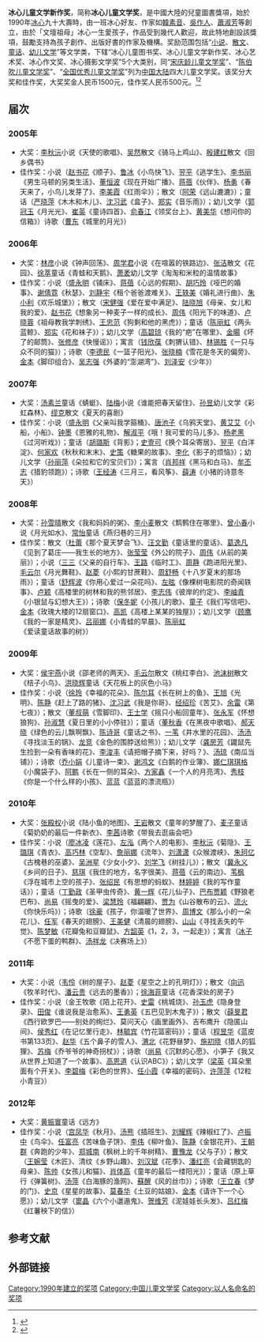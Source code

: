 {{华文文学奖}}

'''冰心儿童文学新作奖'''，简称'''冰心儿童文学奖'''，是中國大陸的兒童圖書獎項，始於1990年[[冰心|冰心]]九十大壽時，由一班冰心好友、作家如[[韓素音|韓素音]]、[[吳作人|吳作人]]、[[蕭淑芳|蕭淑芳]]等創立，由於「文壇祖母」冰心一生愛孩子，作品受到幾代人歡迎，故此特地創設該獎項，鼓勵支持為孩子創作、出版好書的作家及機構。奖励范围包括“[[小说|小说]]、[[散文|散文]]、[[童话|童话]]、[[幼儿文学|幼儿文学]]”等文学类，下辖“冰心儿童图书奖、冰心儿童文学新作奖、冰心艺术奖、冰心作文奖、冰心摄影文学奖”5个大类别，同“[[宋庆龄儿童文学奖|宋庆龄儿童文学奖]]”、“[[陈伯吹儿童文学奖|陈伯吹儿童文学奖]]”、“[[全国优秀儿童文学奖|全国优秀儿童文学奖]]”列为[[中国大陆|中国大陆]]四大儿童文学奖。该奖分大奖和佳作奖，大奖奖金人民币1500元，佳作奖人民币500元。<ref>{{cite web |url=http://news.ifeng.com/gundong/detail_2012_12/27/20566418_0.shtml |title=“冰心儿童文学新作奖” |accessdate=2012 |publisher=凤凰网 |work= |language=zh-hans |archive-date=2015-05-18 |archive-url=https://web.archive.org/web/20150518075405/http://news.ifeng.com/gundong/detail_2012_12/27/20566418_0.shtml |dead-url=no }}</ref><ref>{{cite web|url= http://news.163.com/10/1130/04/6MN9U0NN00014AED.html|title= 冰心儿童文学新作奖揭晓|accessdate= 2010|publisher= 网易|work= |language= zh-hans|archive-url= https://web.archive.org/web/20150518091413/http://news.163.com/10/1130/04/6MN9U0NN00014AED.html|archive-date= 2015-05-18|dead-url= yes}}</ref>

==届次==
===2005年===
*大奖：[[李秋沅|李秋沅]]小说《天使的歌唱》、[[吴然|吴然]]散文《骑马上鸡山》、[[殷建红|殷建红]]散文《回乡偶书》
*佳作奖：小说（[[赵书花|赵书花]]《顺子》、[[鲁冰|鲁冰]]《小鸟快飞》、[[翌平|翌平]]《逃学生》、[[李书丽|李书丽]]《男生马顿的另类生活》、[[董恒波|董恒波]]《现在开始广播》、[[蒋蓓|蒋蓓]]《伙伴》、[[杨勇|杨勇]]《春天来了，小鸟儿发芽了》、[[李美霞|李美霞]]《红雨伞》）；散文（[[阿荣|阿荣]]《远山漉漉》）；童话（[[严晓萍|严晓萍]]《木木和木儿》、[[沈习武|沈习武]]《盒子》、[[郑实|郑实]]《音乐雨》）；幼儿文学（[[郭冠玉|郭冠玉]]《月光光》、[[崔英|崔英]]《童诗四首》、[[俞春江|俞春江]]《领奖台上》、[[黄美华|黄美华]]《想问你的信箱》）诗歌（[[曹东|曹东]]《城里的月光》）

===2006年===
*大奖：[[林彦|林彦]]小说《钟声回荡》、[[周学君|周学君]]小说《在喧嚣的铁路边》、[[张洁|张洁]]散文《花园》、[[徐萃|徐萃]]童话《青蛙和天鹅》、[[萧袤|萧袤]]幼儿文学《淘淘和米粒的温情故事》
*佳作奖：小说（[[盛永明|盛永明]]《铺床》、[[蒋蓓|蒋蓓]]《心远的假期》、[[胡巧玲|胡巧玲]]《哑巴的婚事》、[[谢倩霓|谢倩霓]]《秋瑟》、[[刘静宇|刘静宇]]《租个爸爸渡难关》、[[王轶美|王轶美]]《婚礼进行曲》、[[朱小利|朱小利]]《欢乐城堡》）；散文（[[宋健强|宋健强]]《爱在爱中满足》、[[陆晓旭|陆晓旭]]《母亲、女儿和我的爱》、[[赵书花|赵书花]]《想象另一种麦子一样的成长》、[[周伟|周伟]]《阳光下的味道》、[[卢晓蓉|卢晓蓉]]《祖母教我学刺绣》、[[王忠范|王忠范]]《狗剩和他的黑虎》）；童话（[[陈丽虹|陈丽虹]]《两头蓝鲸》、[[郑实|郑实]]《花和袜子》）；幼儿文学（[[高碧琼|高碧琼]]《我的“疤”在哪里》、[[金暘|金暘]]《坏了的邮筒》、[[张修彦|张修彦]]《快慢谣》）；寓言（[[钱欣葆|钱欣葆]]《刺猬认错》、[[林锡胜|林锡胜]]《一只与众不同的猫》）；诗歌（[[李德民|李德民]]《一篮子阳光》、[[张晓楠|张晓楠]]《雪花是冬天的偏旁》、[[金本|金本]]《脚印组合》、[[吴志强|吴志强]]《外婆的“澎湖湾”》、[[刘泽安|刘泽安]]《少年》）

===2007年===
*大奖：[[汤素兰|汤素兰]]童话《蜻蜓》、[[陆梅|陆梅]]小说《谁能把春天留住》、[[孙昱|孙昱]]幼儿文学《彩虹森林》、[[缪克|缪克]]散文《夏天的喜剧》
*佳作奖：小说（[[盛永明|盛永明]]《父亲叫我学箍桶》、[[唐池子|唐池子]]《乌鸦天堂》、[[黄艾艾|黄艾艾]]《小船，小船》、[[钟墨|钟墨]]《恩雅的礼物》、[[解淑平|解淑平]]《哦！我可爱的马儿多》、[[杨老黑|杨老黑]]《过河听戏》）；童话（[[胡璐斯|胡璐斯]]《背影》；[[史壹可|史壹可]]《换个耳朵寄居》、[[翌平|翌平]]《白洋淀》、[[何家欢|何家欢]]《秋秋和末末》、[[史策|史策]]《糖果的故事》、[[李化|李化]]《影子的烦恼》）；幼儿文学（[[孙丽萍|孙丽萍]]《朵拉和它的宝贝们》）；寓言（[[肖邦祥|肖邦祥]]《黑马和白马》、[[牟丕志|牟丕志]]《猎豹领跑》）；诗歌（[[王经涛|王经涛]]《三月三，看风筝》、[[薛涛|薛涛]]《小猪的诗意冬天》）

===2008年===
*大奖：[[孙雪晴|孙雪晴]]散文《我和妈妈的粥》、[[李小麦|李小麦]]散文《鹪鹩住在哪里》、[[曾小春|曾小春]]小说《月光如水》、[[常怡|常怡]]童话《燕归巷的三月》
*佳作奖：散文（[[杜蕾|杜蕾]]《那个夏天梦会飞》、[[汪文勤|汪文勤]]《童话里的童话》、[[葛逸凡|葛逸凡]]《见到了葛庄——我生长的地方》、[[张莹莹|张莹莹]]《外公的院子》、[[周伟|周伟]]《从前的美丽》）；小说（[[三三_(作家)|三三]]《父亲的自行车》、[[王路|王路]]《临时工》、[[周静|周静]]《跑进阳光里》、[[毛云尔|毛云尔]]《月光舞鞋》、[[赵菱|赵菱]]《小熙的甘蔗鞋》、[[周舒畅|周舒畅]]《十八岁夏末的那场雨》）；童话（[[舒辉波|舒辉波]]《你用心爱过一朵花吗》、[[左昡|左昡]]《像棵树电影院的奇闻轶事》、[[卢颖|卢颖]]《高楼里的树林和我的熊邻居》、[[李志伟|李志伟]]《彼岸的约定》、[[李岫青|李岫青]]《小银鼠与幻想大王》）；诗歌（[[保冬妮|保冬妮]]《小孩儿的歌》、[[童子|童子]]《我们写信吧》、[[金本|金本]]《玫瑰大楼的12扇窗口》、[[高凯|高凯]]《高楼上某某的独屋》）；幼儿文学（[[顾鹰|顾鹰]]《我的一家是精灵》、[[吕丽娜|吕丽娜]]《小青蛙的早晨》、[[陈丽虹|陈丽虹]]《爱读童话故事的树》）

===2009年===
*大奖：[[侯宇燕|侯宇燕]]小说《邵老师的两天》、[[毛云尔|毛云尔]]散文《桃红李白》、[[池沫树|池沫树]]散文《桔子小鸟》、[[洪晓辉|洪晓辉]]童话《天花板上的灰色小马》
*佳作奖：小说（[[徐玲|徐玲]]《幸福的花朵》、[[陈尔耳|陈尔耳]]《长在树上的鱼》、[[王旭|王旭]]《光明》、[[陈静|陈静]]《赶上了路的猪》、[[沈习武|沈习武]]《我是你哥》、[[经绍珍|经绍珍]]《苦艾》、[[余雷|余雷]]《第七夜》）；散文（[[董叔萌|董叔萌]]《雪脚印》、[[王士学|王士学]]《摇只小船回童年》、[[张永军|张永军]]《怀想狼狗》、[[孙淑慧|孙淑慧]]《夏日里的小小停驻》）；童话（[[董秋香|董秋香]]《在黑夜中歌唱》、[[郝天晓|郝天晓]]《绿色的云儿飘啊飘》、[[陈诗哥|陈诗哥]]《童话之书》、[[一苇|一苇]]《井水里的花园》、[[汤汤|汤汤]]《寻找淡玉的锅》、[[龙竞|龙竞]]《金色的围脖送给熊》）；幼儿文学（[[龚房芳|龚房芳]]《鼹鼠先生捡到一朵有香味的花》、[[李浚丰|李浚丰]]《请把帽子摘下来，好吗？》、[[汤琼|汤琼]]《南瓜当铺》）；诗歌（[[乔小娟|乔小娟]]《儿童诗一束》、[[谢鸿文|谢鸿文]]《白鹅的作业簿》、[[娜仁琪琪格|娜仁琪琪格]]《小魔袋子》、[[阿鹏|阿鹏]]《长在一侧的耳朵》、[[方家鑫|方家鑫]]《一个人的月亮湾》、[[秀枝|秀枝]]《你是一个什么样的小孩》、[[蓝蓝|蓝蓝]]《蓝蓝的漂流瓶》）

===2010年===
*大奖：[[张殿权|张殿权]]小说《陆小鱼的地图》、[[王岩|王岩]]散文《童年的梦醒了》、[[麦子|麦子]]童话《菊奶奶的最后一件新衣》、[[李茜|李茜]]诗歌《带我去逛庙会吧》
*佳作奖：小说（[[廖冰凌|廖冰凌]]《莲花》、[[左泓|左泓]]《两个人的电影》、[[李秋沅|李秋沅]]《菊隐》、[[王璐琪|王璐琪]]《青衣》、[[高巧林|高巧林]]《空犁》、[[詹丽娜|詹丽娜]]《流年》、[[刘潇潇|刘潇潇]]《众猴渡峡》、[[朱珂亿|朱珂亿]]《古槐巷的巫婆》、[[吴洲星|吴洲星]]《少女小夕》、[[刘学飞|刘学飞]]《树挂儿》）；散文（[[冀永义|冀永义]]《乡间的日子》、[[慈琪|慈琪]]《我住的地方，名字很美》、[[蒋蓓|蒋蓓]]《云的南边》、[[苇枫|苇枫]]《浮在城市上空的孩子》、[[张绍民|张绍民]]《有思想的蚂蚁》、[[林婷婷|林婷婷]]《我的写作童话》）；童话（[[丁勤政|丁勤政]]《圣甲虫传奇》、[[黄一辉|黄一辉]]《花儿仙子》、[[巴布贾颖|巴布贾颖]]《野狼老巴布》、[[尚易|尚易]]《摇曳的爱》、[[梁慧玲|梁慧玲]]《福翩翩》、[[贾为|贾为]]《山谷散布的云》、[[流火|流火]]《你快乐吗》）；诗歌（[[徐豪|徐豪]]《孩子，你温暖了世界》、[[周博文|周博文]]《那么小的一朵花儿》、[[任军|任军]]《春天的翅膀》、[[王美健|王美健]]《清晨的翅膀》、[[山山|山山]]《寻找丢失的午觉》、[[陈梦敏|陈梦敏]]《花瓣兔和豆瓣鼠》、[[方韶英|方韶英]]《1，2，3，一起走》）；寓言（[[冰子|冰子]]《不愿下蛋的鸭群》、[[汤祥龙|汤祥龙]]《决赛场上》）

===2011年===
*大奖：小说（[[韦伶|韦伶]]《树的屋子》、[[赵菱|赵菱]]《星空之上的孔明灯》）；散文（[[向迅|向迅]]《牧羊时代》、[[潘云贵|潘云贵]]《远去的墨香》）；[[徐海菲|徐海菲]]童话《花香深处的房子》
*佳作奖：小说（金王牧歌《陌上花开》、[[史雷|史雷]]《桃城烧》、[[孙玉虎|孙玉虎]]《隐身登录》、[[田俊|田俊]]《谁说我是治愈系》、[[王勇英|王勇英]]《五巴见到木鬼子》）；散文（[[薛旻君|薛旻君]]《西行欧罗巴——别处的绚烂》、莫问天心《画里画外》、吉布鹰升《隐匿山间》、[[侯秀红|侯秀红]]《在记忆里行走》、[[林毓宾|林毓宾]]《竹花篮密码》）；童话（[[程昱华|程昱华]]《蓝皮书第133页》、[[赵华|赵华]]《五个鼻子的雪人》、[[渭北|渭北]]《花野昼梦》、[[施初晓|施初晓]]《猎人的狐狸》、[[苏梅|苏梅]]《乔爷爷的神奇拐杖》）；诗歌（[[尚易|尚易]]《沉默的心愿》、小笋子《我又从世界上知道了一个故事》、[[高恩道|高恩道]]《认识ABC》）；幼儿文学（[[梁英|梁英]]《耳朵里面有个开关》、[[李碧梅|李碧梅]]《彩色的世界》、[[任小霞|任小霞]]《幸福的密码》、[[许萍萍|许萍萍]]《12粒小青豆》）

===2012年===
*大奖：[[黄振寰|黄振寰]]童话《远方》
*佳作奖：小说（[[宫凤华|宫凤华]]《秋月》、[[汤熊|汤熊]]《插班生》、[[刘耀辉|刘耀辉]]《辣椒红了》、[[卢振中|卢振中]]《鸟伞》、[[任富亮|任富亮]]《苦味鱼子饼》、[[李伟|李伟]]《柳叶鱼》、[[陈静|陈静]]《金银花开》、[[王朝群|王朝群]]《奔跑的少年》、[[郑城南|郑城南]]《枫树上的千年树精》、[[曹豫龙|曹豫龙]]《父与子》）；散文（[[王婉莹|王婉莹]]《木匠》、清纹《乡野山趣》、[[刘汉斌|刘汉斌]]《花季》、[[潘红亮|潘红亮]]《会藏钥匙的母亲》、[[陈帅|陈帅]]《女孩儿和猫》、[[肖体高|肖体高]]《童年的最后一缕阳光》）；童话（原上草行《弹簧树》、[[汤萍|汤萍]]《白海豚的渔网》、[[蘇醒|蘇醒]]《风的丝巾》）；诗歌（[[王立春|王立春]]《梦的门》、[[史京|史京]]《星星的故事》、[[莫春华|莫春华]]《土豆的姑娘》、[[金本|金本]]《请许下一个心愿》）；幼儿文学（[[窦晶|窦晶]]《六个小邋遢鬼》、[[贺维芳|贺维芳]]《泥娃娃长头发》、[[吕红梅|吕红梅]]《红薯秧下的信》）

==参考文献==
{{reflist}}

== 外部链接 ==
{{冰心儿童文学新作奖}}

{{DEFAULTSORT:B冰}}
[[Category:1990年建立的奖项|Category:1990年建立的奖项]]
[[Category:中国儿童文学奖|Category:中国儿童文学奖]]
[[Category:以人名命名的奖项|Category:以人名命名的奖项]]